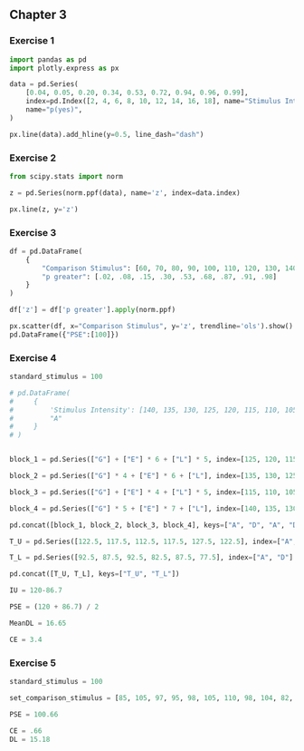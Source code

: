 
## Chapter 3

### Exercise 1

```python

import pandas as pd
import plotly.express as px

data = pd.Series(
    [0.04, 0.05, 0.20, 0.34, 0.53, 0.72, 0.94, 0.96, 0.99],
    index=pd.Index([2, 4, 6, 8, 10, 12, 14, 16, 18], name="Stimulus Intensity"),
    name="p(yes)",
)

px.line(data).add_hline(y=0.5, line_dash="dash")

```

### Exercise 2

```python

from scipy.stats import norm

z = pd.Series(norm.ppf(data), name='z', index=data.index)

px.line(z, y='z')

```

### Exercise 3

```python

df = pd.DataFrame(
    {
        "Comparison Stimulus": [60, 70, 80, 90, 100, 110, 120, 130, 140],
        "p greater": [.02, .08, .15, .30, .53, .68, .87, .91, .98]
    }
)

df['z'] = df['p greater'].apply(norm.ppf)

px.scatter(df, x="Comparison Stimulus", y='z', trendline='ols').show()
pd.DataFrame({"PSE":[100]})

```

### Exercise 4

```python

standard_stimulus = 100

# pd.DataFrame(
#     {
#         'Stimulus Intensity': [140, 135, 130, 125, 120, 115, 110, 105, 100, 95, 90, 85, 80, 75, 70, 65, 60],
#         "A"
#     }
# )


block_1 = pd.Series(["G"] + ["E"] * 6 + ["L"] * 5, index=[125, 120, 115, 110, 105, 100, 95, 90, 85, 80, 75, 70,], name="A")

block_2 = pd.Series(["G"] * 4 + ["E"] * 6 + ["L"], index=[135, 130, 125, 120, 115, 110, 105, 100, 95, 90, 85,], name="D")

block_3 = pd.Series(["G"] + ["E"] * 4 + ["L"] * 5, index=[115, 110, 105, 100, 95, 90, 85, 80, 75, 70,], name="A")

block_4 = pd.Series(["G"] * 5 + ["E"] * 7 + ["L"], index=[140, 135, 130, 125, 120, 115, 110, 105, 100, 95, 90, 85, 80], name="D")

pd.concat([block_1, block_2, block_3, block_4], keys=["A", "D", "A", "D"], names=["direction"])

T_U = pd.Series([122.5, 117.5, 112.5, 117.5, 127.5, 122.5], index=["A", "D"] * 3)

T_L = pd.Series([92.5, 87.5, 92.5, 82.5, 87.5, 77.5], index=["A", "D"] * 3)

pd.concat([T_U, T_L], keys=["T_U", "T_L"])

IU = 120-86.7

PSE = (120 + 86.7) / 2

MeanDL = 16.65

CE = 3.4

```

### Exercise 5

```python

standard_stimulus = 100

set_comparison_stimulus = [85, 105, 97, 95, 98, 105, 110, 98, 104, 82, 112, 95, 107, 109, 96, 65, 93, 102, 91, 108, 94, 108, 138, 79, 117, 98, 125, 102, 131, 94, 118, 99, 85, 100, 99, 135, 80, 73, 107, 104, 102, 115, 96, 120, 101, 88, 103, 67, 104, 94]

PSE = 100.66

CE = .66
DL = 15.18

```
